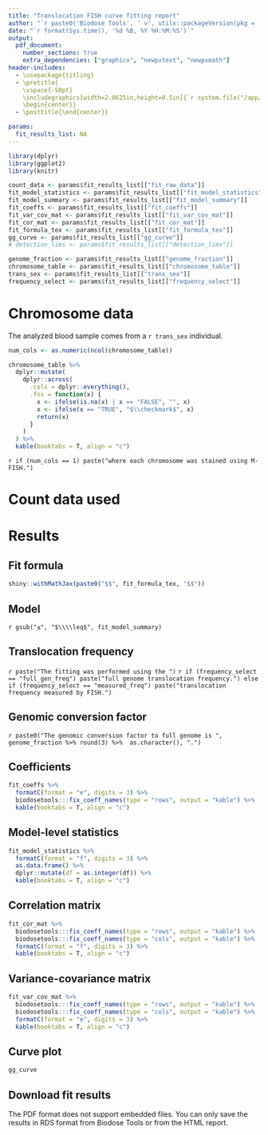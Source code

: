 ```yaml
---
title: "Translocation FISH curve fitting report"
author: "`r paste0('Biodose Tools', ' v', utils::packageVersion(pkg = 'biodosetools'))`"
date: "`r format(Sys.time(), '%d %B, %Y %H:%M:%S')`"
output: 
  pdf_document:
    number_sections: true
    extra_dependencies: ["graphicx", "newpxtext", "newpxmath"]
header-includes:
  - \usepackage{titling}
  - \pretitle{
    \vspace{-50pt}
    \includegraphics[width=2.0625in,height=0.5in]{`r system.file("/app/reports/logo.pdf", package = "biodosetools")`}\LARGE\\
    \begin{center}}
  - \posttitle{\end{center}}

params:
  fit_results_list: NA
---
```


```r
library(dplyr)
library(ggplot2)
library(knitr)
```

```r
count_data <- params$fit_results_list[["fit_raw_data"]]
fit_model_statistics <- params$fit_results_list[["fit_model_statistics"]]
fit_model_summary <- params$fit_results_list[["fit_model_summary"]]
fit_coeffs <- params$fit_results_list[["fit_coeffs"]]
fit_var_cov_mat <- params$fit_results_list[["fit_var_cov_mat"]]
fit_cor_mat <- params$fit_results_list[["fit_cor_mat"]]
fit_formula_tex <- params$fit_results_list[["fit_formula_tex"]]
gg_curve <- params$fit_results_list[["gg_curve"]]
# detection_lims <- params$fit_results_list[["detection_lims"]]

genome_fraction <- params$fit_results_list[["genome_fraction"]]
chromosome_table <- params$fit_results_list[["chromosome_table"]]
trans_sex <- params$fit_results_list[["trans_sex"]]
frequency_select <- params$fit_results_list[["frequency_select"]]
```


# Chromosome data

The analyzed blood sample comes from a `r trans_sex` individual.

```r
num_cols <- as.numeric(ncol(chromosome_table))

chromosome_table %>%
  dplyr::mutate(
    dplyr::across(
      .cols = dplyr::everything(),
      .fns = function(x) {
        x <- ifelse(is.na(x) | x == "FALSE", "", x)
        x <- ifelse(x == "TRUE", "$\\checkmark$", x)
        return(x)
      }
    )
  ) %>% 
  kable(booktabs = T, align = "c")
```

`r if (num_cols == 1) paste("where each chromosome was stained using M-FISH.")`


# Count data used

\begin{centering}

```r
count_data %>% 
  biodosetools:::fix_count_data_names(type = "count", output = "kable") %>% 
  kable(booktabs = T, align = "c", format = "latex", escape = FALSE)
  # TODO: Highlight u > 1.96 without kableExtra dependency
```

\end{centering}


# Results

## Fit formula

```r
shiny::withMathJax(paste0("$$", fit_formula_tex, "$$"))
```

## Model

`r gsub("≤", "$\\\\leq$", fit_model_summary)`

## Translocation frequency

`r paste("The fitting was performed using the ")`
`r if (frequency_select == "full_gen_freq") paste("full genome translocation frequency.") else if (frequency_select == "measured_freq") paste("translocation frequency measured by FISH.")`

## Genomic conversion factor

`r paste0("The genomic conversion factor to full genome is ", genome_fraction %>% round(3) %>%  as.character(), ".")`

## Coefficients

```r
fit_coeffs %>%
  formatC(format = "e", digits = 3) %>%
  biodosetools:::fix_coeff_names(type = "rows", output = "kable") %>% 
  kable(booktabs = T, align = "c")
```

## Model-level statistics

```r
fit_model_statistics %>%
  formatC(format = "f", digits = 3) %>%
  as.data.frame() %>% 
  dplyr::mutate(df = as.integer(df)) %>% 
  kable(booktabs = T, align = "c")
```

## Correlation matrix

```r
fit_cor_mat %>%
  biodosetools:::fix_coeff_names(type = "rows", output = "kable") %>% 
  biodosetools:::fix_coeff_names(type = "cols", output = "kable") %>% 
  formatC(format = "f", digits = 3) %>%
  kable(booktabs = T, align = "c")
```

## Variance-covariance matrix

```r
fit_var_cov_mat %>%
  biodosetools:::fix_coeff_names(type = "rows", output = "kable") %>% 
  biodosetools:::fix_coeff_names(type = "cols", output = "kable") %>% 
  formatC(format = "e", digits = 3) %>%
  kable(booktabs = T, align = "c")
```

## Curve plot

```r
gg_curve
```

## Download fit results

The PDF format does not support embedded files. You can only save the results in RDS format from Biodose Tools or from the HTML report.
